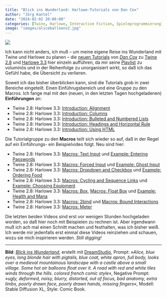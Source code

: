 ```yaml
---
title: "Blick ins Wunderland: Harlowe-Tutorials von Dan Cox"
author: "Jörg Kantel"
date: "2024-02-02 20:00:00"
categories: [Twine, Harlowe, Interactive Fiction, Spieleprogrammierung]
image: "images/aliceballoons2.jpg"
---
```


[![](images/aliceballoons2-b.jpg)](https://www.flickr.com/photos/schockwellenreiter/53483103233/)

Ich kann nicht anders, ich muß -- um meine eigene Reise ins Wunderland mit Twine und Harlowe zu planen -- die [neuen Tutorials](https://kantel.github.io/posts/2024012402_back_to_wonderland/) von *[Dan Cox](https://videlais.com/)* zu [Twine 2.8](http://cognitiones.kantel-chaos-team.de/multimedia/spieleprogrammierung/twine2.html) und [Harlowe 3.3](https://twine2.neocities.org/) hier einzeln aufführen, da mir seine [Playlist](https://www.youtube.com/playlist?list=PLlXuD3kyVEr662CjQjQHOVJhmdsl2TgYk) zu voluminös und in der Reihenfolge zu unorganisiert wirkt, so daß ich das Gefühl habe, die Übersicht zu verlieren.

Soweit ich das bisher überblicken kann, sind die Tutorials grob in zwei Bereiche eingeteilt. Einen Einführugsbereich und eine Gruppe zu den Macros. Ich fange mal mit den (neuen, in den letzten Tagen hochgeladenen) **Einführungen** an:

- Twine 2.8: Harlowe 3.3: [Introduction: Alignment](https://www.youtube.com/watch?v=vdjPjS78_vI)
- Twine 2.8: Harlowe 3.3: [Introduction: Columns](https://www.youtube.com/watch?v=UscJF8CdmoA)
- Twine 2.8: Harlowe 3.3: [Introduction: Bulleted and Numbered Lists](https://www.youtube.com/watch?v=qxCQA_ogviU)
- Twine 2.8: Harlowe 3.3: [Introduction: Headings and Horizontal Rule](https://www.youtube.com/watch?v=LXAMNFOyiwM)
- Twine 2.8: Harlowe 3.3: [Introduction: Using HTML](https://www.youtube.com/watch?v=PdlyobN0KBs)

Die Tutorialgruppe zu den **Macros** teilt sich wieder so auf, daß in der Regel auf ein Einführungs- ein Beispielvideo folgt. Neu sind hier:

- Twine 2.8: Harlowe 3.3: [Macros: Text Input](https://www.youtube.com/watch?v=l-8__joO8pk) und [Example: Entering Passwords](https://www.youtube.com/watch?v=Cs0on6WJDn0)
- Twine 2.8: Harlowe 3.3: [Macros: Forced Input](https://www.youtube.com/watch?v=bzUHFYEezK4) und [Example: Ghost Input](https://www.youtube.com/watch?v=nibPmcZtYOY)
- Twine 2.8: Harlowe 3.3: [Macros: Dropdown and Checkbox](https://www.youtube.com/watch?v=A4cj6U4iwBs) und [Example: Ordering Food](https://www.youtube.com/watch?v=nHIx9ZImvrk)
- Twine 2.8: Harlowe 3.3: [Macros: Cycling and Sequence Links](https://www.youtube.com/watch?v=QispbRH0Dio) und [Example: Choosing Equipment](https://www.youtube.com/watch?v=VJUxqmmJlos)
- Twine 2.8: Harlowe 3.3: [Macros: Box](https://www.youtube.com/watch?v=twWglY8mim4), [Macros: Float Box](https://www.youtube.com/watch?v=bns8x9kmLCo) und [Example: Health and Mana](https://www.youtube.com/watch?v=wF4hhk8B3Cc)
- Twine 2.8: Harlowe 3.3: [Macros: 2bind](https://www.youtube.com/watch?v=tQdX6M9bsBU) und [Macros: Bound Interactions](https://www.youtube.com/watch?v=Yi6G1DHDWaM)
- Twine 2.8: Harlowe 3.3: [Macros: Meter](https://www.youtube.com/watch?v=rAQD3IJ2M4I)

Die letzten beiden Videos sind erst vor wenigen Stunden hochgeladen worden, so daß hier noch mit Beispielen zu rechnen ist. Aber irgendwann muß ich ach mal einen Schnitt machen und festhalten, was ich bisher weiß. Ich werde mir jedenfalls erst einmal diese Videos reinziehen und schauen, wozu sie mich inspirieren werden. *Still digging!*

---

**Bild**: *[Blick ins Wunderland](https://www.flickr.com/photos/schockwellenreiter/53483103233/)*, erstellt mit [DreamStudio](https://beta.dreamstudio.ai/generate), Prompt: »*Alice, blue eyes, long blonde hair with pigtails, blue coat, white apron, full body, looks over a medieval mountainous landscape with a castle above a small village. Some hot air balloons float over it. A road with red and white tiles winds through the hills. colored french comic style*«, Negative Prompt: »*ugly, deformed, noisy, blurry, distorted, out of focus, bad anatomy, extra limbs, poorly drawn face, poorly drawn hands, missing fingers*«, Modell: Stable Diffusion XL, Style: Comic Book.